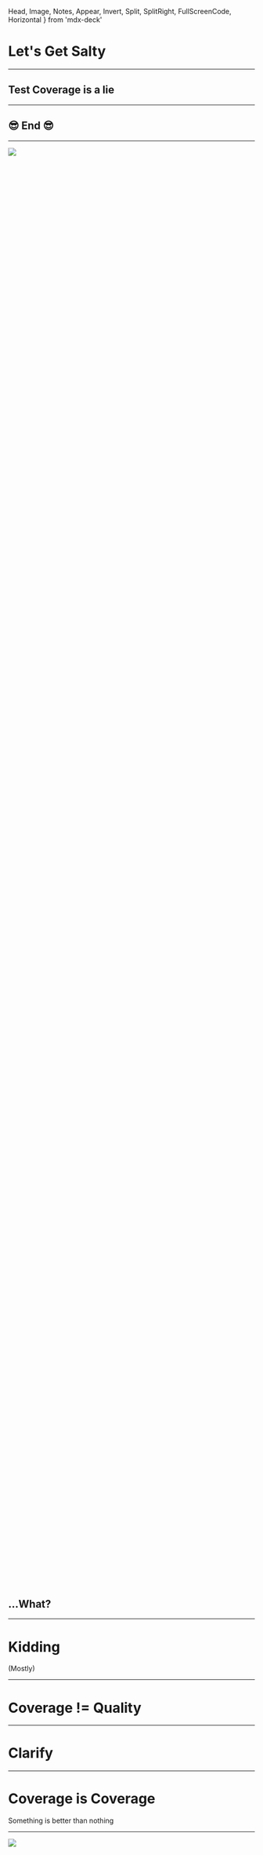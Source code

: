   Head, Image, Notes, Appear,
  Invert, Split, SplitRight, FullScreenCode, Horizontal
} from 'mdx-deck'

# Let's Get Salty

---
## Test Coverage is a lie

---
## :sunglasses: End :sunglasses:

---
<div style="width: 80%; height: 75%;">
  <Image
    src='https://media3.giphy.com/media/qxtxlL4sFFle/giphy-downsized.gif?cid=6104955e7f439c544f5f6941ad369eeeb4b506bc4f183c31&rid=giphy-downsized.gif'
    size='contain'
  />
</div>

## ...What?

---
# Kidding
(Mostly)

---
# Coverage != Quality

---
# Clarify

---
# Coverage is Coverage
Something is better than nothing

---
<div style="width: 60%; height: 55%;">
  <Image
    src="https://media1.giphy.com/media/3oz8xM0mLv9qOooZY4/giphy-downsized.gif?cid=6104955ed5b08024d6df7ca1813322f5afe2d08c2fc33fec&rid=giphy-downsized.gif"
    size='contain'
  />
</div>

## Don't be fooled

---
### 100% coverage doesn't mean

<ul>
  <Appear>
    <li>No Bugs</li>
    <li>No Edgecases</li>
    <li>World Peace</li>
  </Appear>
</ul>

---
It only means you executed 100% of your code

---
# An example

---
<Highlighter language='ruby'>
{ `test 'excel_endpoint' do
   get :excel_single,
       company_id: @company.id,
       report: 'exit_distributions'
   assert_equal(response.status, 200)
end` }
</Highlighter>

---
## But what if
you have 30+ reports that are untested?

---
<Highlighter language='ruby'>
{ `reports.each do |report|
  test "export excel for #{report}" do
    get :excel_single,
        company_id: @company.id,
        report:     report
   assert_equal(response.status, 200)
  end
end` }
</Highlighter>

---
# That test is a

<Image
  src="https://media.giphy.com/media/3o7TKFvAdiVLqgrWNi/giphy.gif"
  size='contain'
/>

## But it added coverage

---
# Even though they aren't good tests it provided a lot of coverage

---
## What _can_ this show us?

<ul>
  <Appear>
    <li>Domain lines</li>
    <li>Data heavy processes</li>
    <li>Fragile Area of code</li>
  </Appear>
</ul>

---
<div style="width: 80%; height: 75%;">
  <Image
    src="https://media.giphy.com/media/hwTWG731ye8kU/giphy.gif"
    size='contain'
  />
</div>

---
# Questions?

---
<div style="width: 80%; height: 75%;">
  <Image
    src="https://media.giphy.com/media/z7inE8DVgUkwg/giphy.gif"
  />
</div>

